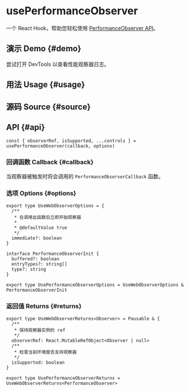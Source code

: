 # usePerformanceObserver


<HooksType category={frontmatter.category} pausable isSupported lowLevel />

一个 React Hook，帮助您轻松使用 [PerformanceObserver API](https://developer.mozilla.org/zh-CN/docs/Web/API/PerformanceObserver)。

## 演示 Demo \{#demo}

尝试打开 DevTools 以查看性能观察器日志。


<App />

## 用法 Usage \{#usage}



## 源码 Source \{#source}


<Source />

## API \{#api}

```tsx
const { observerRef, isSupported, ...controls } = usePerformanceObserver(callback, options)
```

### 回调函数 Callback \{#callback}

当观察器被触发时将会调用的 `PerformanceObserverCallback` 函数。

### 选项 Options \{#options}

```tsx
export type UseWebObserverOptions = {
  /**
   * 在调用此函数后立即开始观察器
   *
   * @defaultValue true
   */
  immediate?: boolean
}

interface PerformanceObserverInit {
  buffered?: boolean
  entryTypes?: string[]
  type?: string
}

export type UsePerformanceObserverOptions = UseWebObserverOptions & PerformanceObserverInit
```

### 返回值 Returns \{#returns}


<Tip type="pausable" />

```tsx
export type UseWebObserverReturns<Observer> = Pausable & {
  /**
   * 保持观察器实例的 ref
   */
  observerRef: React.MutableRefObject<Observer | null>
  /**
   * 检查当前环境是否支持观察器
   */
  isSupported: boolean
}

export type UsePerformanceObserverReturns = UseWebObserverReturns<PerformanceObserver>
```
